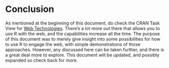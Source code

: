 
# Conclusion {.unnumbered}

As mentioned at the beginning of this document, do check the CRAN Task View for [Web Technologies](https://cran.r-project.org/web/views/WebTechnologies.html).  There's a lot more out there that allows you to use R with the web, and the capabilities increase all the time.  The purpose of this document was to merely give insight into some possibilities for how to use R to engage the web, with simple demonstrations of those approaches.  However, any discussed here can be taken further, and there is a great deal more to explore.  This document will be updated, and possibly expanded so check back for more.
